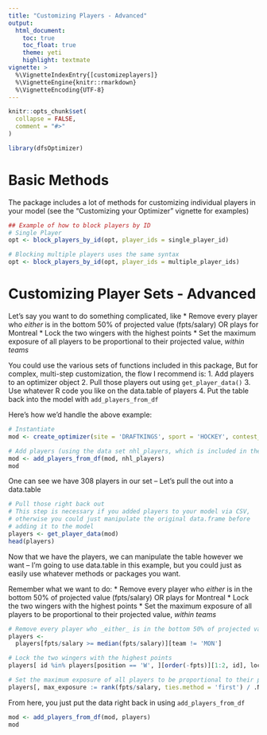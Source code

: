 ```yaml
---
title: "Customizing Players - Advanced"
output: 
  html_document: 
    toc: true
    toc_float: true
    theme: yeti
    highlight: textmate
vignette: >
  %\VignetteIndexEntry{[customizeplayers]}
  %\VignetteEngine{knitr::rmarkdown}
  %\VignetteEncoding{UTF-8}
---
```


```r
knitr::opts_chunk$set(
  collapse = FALSE,
  comment = "#>"
)
```
```r
library(dfsOptimizer)
```

# Basic Methods
The package includes a lot of methods for customizing individual players in your model
(see the "Customizing your Optimizer" vignette for examples)

```r
## Example of how to block players by ID
# Single Player
opt <- block_players_by_id(opt, player_ids = single_player_id)

# Blocking multiple players uses the same syntax
opt <- block_players_by_id(opt, player_ids = multiple_player_ids)
```

# Customizing Player Sets - Advanced
Let's say you want to do something complicated, like
* Remove every player who _either_ is in the bottom 50% of projected value (fpts/salary) OR plays for Montreal
* Lock the two wingers with the highest points
* Set the maximum exposure of all players to be proportional to their projected value, *within teams*

You could use the various sets of functions included in this package,
But for complex, multi-step customization, the flow I recommend is:
1. Add players to an optimizer object
2. Pull those players out using `get_player_data()`
3. Use whatever R code you like on the data.table of players 
4. Put the table back into the model with `add_players_from_df`

Here's how we'd handle the above example:
```r
# Instantiate
mod <- create_optimizer(site = 'DRAFTKINGS', sport = 'HOCKEY', contest_type = 'CLASSIC')

# Add players (using the data set nhl_players, which is included in the package)
mod <- add_players_from_df(mod, nhl_players)
mod
```

One can see we have 308 players in our set -- Let's pull the out into a data.table

```r
# Pull those right back out
# This step is necessary if you added players to your model via CSV,
# otherwise you could just manipulate the original data.frame before
# adding it to the model
players <- get_player_data(mod)
head(players)
```

Now that we have the players, we can manipulate the table however we want -- I'm going to use data.table in this example,
but you could just as easily use whatever methods or packages you want.

Remember what we want to do:
* Remove every player who _either_ is in the bottom 50% of projected value (fpts/salary) OR plays for Montreal
* Lock the two wingers with the highest points
* Set the maximum exposure of all players to be proportional to their projected value, *within teams*
```r
# Remove every player who _either_ is in the bottom 50% of projected value (fpts/salary) OR plays for Montreal
players <-
  players[fpts/salary >= median(fpts/salary)][team != 'MON']

# Lock the two wingers with the highest points
players[ id %in% players[position == 'W', ][order(-fpts)][1:2, id], locked := TRUE]

# Set the maximum exposure of all players to be proportional to their projected value, *within teams*
players[, max_exposure := rank(fpts/salary, ties.method = 'first') / .N, by = team]
```

From here, you just put the data right back in using `add_players_from_df`
```r
mod <- add_players_from_df(mod, players)
mod
```
